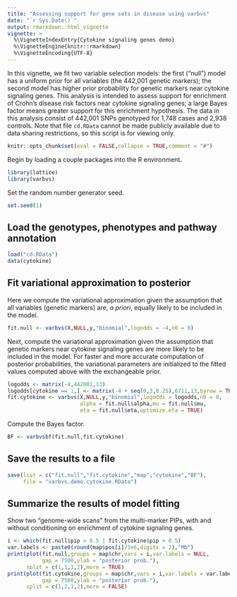 ```yaml
---
title: "Assessing support for gene sets in disease using varbvs"
date: "`r Sys.Date()`"
output: rmarkdown::html_vignette
vignette: >
  %\VignetteIndexEntry{Cytokine signaling genes demo}
  %\VignetteEngine{knitr::rmarkdown}
  %\VignetteEncoding{UTF-8}
---
```


In this vignette, we fit two variable selection models: the first ("null") 
model has a uniform prior for all variables (the 442,001 genetic markers);
the second model has higher prior probability for genetic markers near
cytokine signaling genes. This analysis is intended to assess support for
enrichment of Crohn's disease risk factors near cytokine signaling genes; 
a large Bayes factor means greater support for this enrichment hypothesis. 
The data in this analysis consist of 442,001 SNPs genotyped for 1,748 cases
and 2,938 controls. Note that file `cd.RData` cannot be made publicly 
available due to data sharing restrictions, so this script is for viewing 
only.

```r
knitr::opts_chunk$set(eval = FALSE,collapse = TRUE,comment = "#")
```

Begin by loading a couple packages into the R environment.

```r
library(lattice)
library(varbvs)
```

Set the random number generator seed.

```r
set.seed(1)
```

## Load the genotypes, phenotypes and pathway annotation

```r
load("cd.RData")
data(cytokine)
```

## Fit variational approximation to posterior

Here we compute the variational approximation given the assumption that all
variables (genetic markers) are, *a priori*, equally likely to be included
in the model.

```r
fit.null <- varbvs(X,NULL,y,"binomial",logodds = -4,n0 = 0)
```

Next, compute the variational approximation given the assumption that
genetic markers near cytokine signaling genes are more likely to be
included in the model. For faster and more accurate computation of
posterior probabilities, the variational parameters are initialized to
the fitted values computed above with the exchangeable prior.

```r
logodds <- matrix(-4,442001,13)
logodds[cytokine == 1,] <- matrix(-4 + seq(0,3,0.25),6711,13,byrow = TRUE)
fit.cytokine <- varbvs(X,NULL,y,"binomial",logodds = logodds,n0 = 0,
                       alpha = fit.null$alpha,mu = fit.null$mu,
                       eta = fit.null$eta,optimize.eta = TRUE)
```

Compute the Bayes factor.

```r
BF <- varbvsbf(fit.null,fit.cytokine)
```

## Save the results to a file

```r
save(list = c("fit.null","fit.cytokine","map","cytokine","BF"),
     file = "varbvs.demo.cytokine.RData")
```

## Summarize the results of model fitting

Show two "genome-wide scans" from the multi-marker PIPs, with and
without conditioning on enrichment of cytokine signaling genes.

```r
i <- which(fit.null$pip > 0.5 | fit.cytokine$pip > 0.5)
var.labels <- paste0(round(map$pos[i]/1e6,digits = 2),"Mb")
print(plot(fit.null,groups = map$chr,vars = i,var.labels = NULL,
           gap = 7500,ylab = "posterior prob."),
      split = c(1,1,1,2),more = TRUE)
print(plot(fit.cytokine,groups = map$chr,vars = i,var.labels = var.labels,
           gap = 7500,ylab = "posterior prob."),
      split = c(1,2,1,2),more = FALSE)
```
